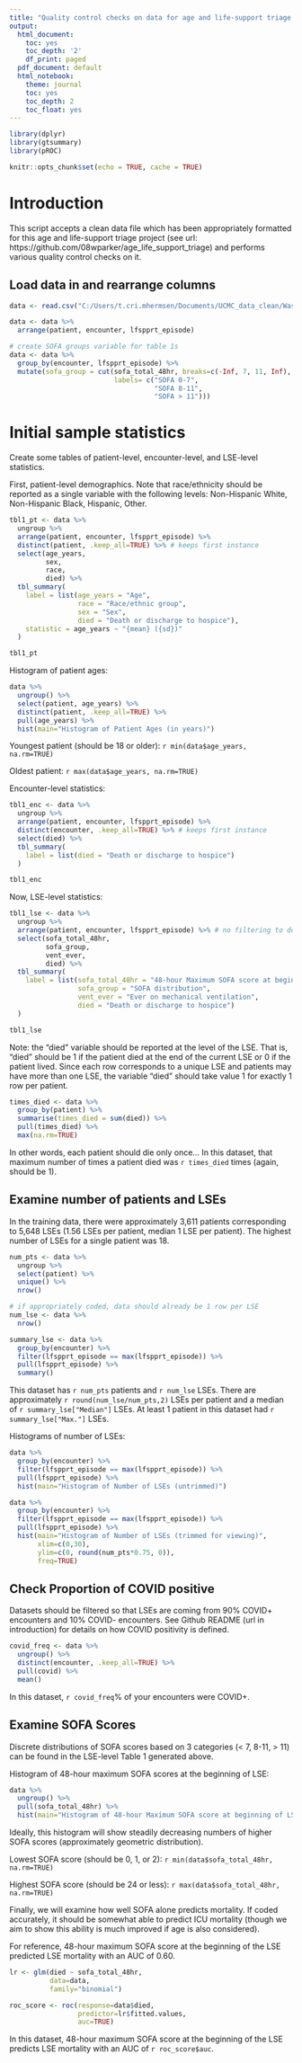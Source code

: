 ```yaml
---
title: "Quality control checks on data for age and life-support triage project"
output:
  html_document:
    toc: yes
    toc_depth: '2'
    df_print: paged
  pdf_document: default
  html_notebook:
    theme: journal
    toc: yes
    toc_depth: 2
    toc_float: yes
---
```


```r
library(dplyr)
library(gtsummary)
library(pROC)
```

```r
knitr::opts_chunk$set(echo = TRUE, cache = TRUE)
```

# Introduction

This script accepts a clean data file which has been appropriately formatted for this age and life-support triage project (see url: https://github.com/08wparker/age_life_support_triage) and performs various quality control checks on it.

## Load data in and rearrange columns

```r

data <- read.csv("C:/Users/t.cri.mhermsen/Documents/UCMC_data_clean/WashU/bjc_deidentified_2023-01-18.csv")

data <- data %>%
  arrange(patient, encounter, lfspprt_episode)
```

``` r
# create SOFA groups variable for table 1s
data <- data %>%
  group_by(encounter, lfspprt_episode) %>%
  mutate(sofa_group = cut(sofa_total_48hr, breaks=c(-Inf, 7, 11, Inf),
                          labels= c("SOFA 0-7",
                                    "SOFA 8-11",
                                    "SOFA > 11")))

```

# Initial sample statistics

Create some tables of patient-level, encounter-level, and LSE-level statistics.

First, patient-level demographics. Note that race/ethnicity should be reported as a single variable with the following levels: Non-Hispanic White, Non-Hispanic Black, Hispanic, Other.
```r

tbl1_pt <- data %>%
  ungroup %>%
  arrange(patient, encounter, lfspprt_episode) %>%
  distinct(patient, .keep_all=TRUE) %>% # keeps first instance
  select(age_years,
         sex,
         race,
         died) %>%
  tbl_summary(
    label = list(age_years = "Age",
                 race = "Race/ethnic group",
                 sex = "Sex",
                 died = "Death or discharge to hospice"),
    statistic = age_years ~ "{mean} ({sd})"
  )

tbl1_pt

```

Histogram of patient ages:

``` r
data %>%
  ungroup() %>%
  select(patient, age_years) %>%
  distinct(patient, .keep_all=TRUE) %>%
  pull(age_years) %>%
  hist(main="Histogram of Patient Ages (in years)")

```

Youngest patient (should be 18 or older): `r min(data$age_years, na.rm=TRUE)`

Oldest patient: `r max(data$age_years, na.rm=TRUE)`

Encounter-level statistics:
```r

tbl1_enc <- data %>%
  ungroup %>%
  arrange(patient, encounter, lfspprt_episode) %>%
  distinct(encounter, .keep_all=TRUE) %>% # keeps first instance
  select(died) %>%
  tbl_summary(
    label = list(died = "Death or discharge to hospice")
  )

tbl1_enc

```

Now, LSE-level statistics:
```r

tbl1_lse <- data %>%
  ungroup %>%
  arrange(patient, encounter, lfspprt_episode) %>% # no filtering to do, each row is unique LSE
  select(sofa_total_48hr,
         sofa_group,
         vent_ever,
         died) %>%
  tbl_summary(
    label = list(sofa_total_48hr = "48-hour Maximum SOFA score at beginning of LSE",
                 sofa_group = "SOFA distribution",
                 vent_ever = "Ever on mechanical ventilation",
                 died = "Death or discharge to hospice")
  )

tbl1_lse
```

Note: the "died" variable should be reported at the level of the LSE. That is, "died" should be 1 if the patient died at the end of the current LSE or 0 if the patient lived. Since each row corresponds to a unique LSE and patients may have more than one LSE, the variable "died" should take value 1 for exactly 1 row per patient.

``` r
times_died <- data %>%
  group_by(patient) %>%
  summarise(times_died = sum(died)) %>%
  pull(times_died) %>%
  max(na.rm=TRUE)
```

In other words, each patient should die only once... In this dataset, that maximum number of times a patient died was `r times_died` times (again, should be 1).

## Examine number of patients and LSEs
In the training data, there were approximately 3,611 patients corresponding to 5,648 LSEs (1.56 LSEs per patient, median 1 LSE per patient). The highest number of LSEs for a single patient was 18.
``` r
num_pts <- data %>%
  ungroup %>%
  select(patient) %>%
  unique() %>%
  nrow()

# if appropriately coded, data should already be 1 row per LSE
num_lse <- data %>%
  nrow()

summary_lse <- data %>%
  group_by(encounter) %>%
  filter(lfspprt_episode == max(lfspprt_episode)) %>%
  pull(lfspprt_episode) %>%
  summary()

```

This dataset has `r num_pts` patients and `r num_lse` LSEs. There are approximately `r round(num_lse/num_pts,2)` LSEs per patient and a median of `r summary_lse["Median"]` LSEs. At least 1 patient in this dataset had `r summary_lse["Max."]` LSEs.

Histograms of number of LSEs:

``` r
data %>%
  group_by(encounter) %>%
  filter(lfspprt_episode == max(lfspprt_episode)) %>%
  pull(lfspprt_episode) %>%
  hist(main="Histogram of Number of LSEs (untrimmed)")
```
``` r
data %>%
  group_by(encounter) %>%
  filter(lfspprt_episode == max(lfspprt_episode)) %>%
  pull(lfspprt_episode) %>%
  hist(main="Histogram of Number of LSEs (trimmed for viewing)",
       xlim=c(0,30),
       ylim=c(0, round(num_pts*0.75, 0)),
       freq=TRUE)
```

## Check Proportion of COVID positive
Datasets should be filtered so that LSEs are coming from 90% COVID+ encounters and 10% COVID- encounters. See Github README (url in introduction) for details on how COVID positivity is defined.

``` r
covid_freq <- data %>%
  ungroup() %>%
  distinct(encounter, .keep_all=TRUE) %>%
  pull(covid) %>%
  mean()
```

In this dataset, `r covid_freq`% of your encounters were COVID+.

## Examine SOFA Scores
Discrete distributions of SOFA scores based on 3 categories (< 7, 8-11, > 11) can be found in the LSE-level Table 1 generated above.

Histogram of 48-hour maximum SOFA scores at the beginning of LSE:

``` r
data %>%
  ungroup() %>%
  pull(sofa_total_48hr) %>%
  hist(main="Histogram of 48-hour Maximum SOFA score at beginning of LSE")
```

Ideally, this histogram will show steadily decreasing numbers of higher SOFA scores (approximately geometric distribution).

Lowest SOFA score (should be 0, 1, or 2): `r min(data$sofa_total_48hr, na.rm=TRUE)`

Highest SOFA score (should be 24 or less): `r max(data$sofa_total_48hr, na.rm=TRUE)`

Finally, we will examine how well SOFA alone predicts mortality. If coded accurately, it should be somewhat able to predict ICU mortality (though we aim to show this ability is much improved if age is also considered).

For reference, 48-hour maximum SOFA score at the beginning of the LSE predicted LSE mortality with an AUC of 0.60.

``` r
lr <- glm(died ~ sofa_total_48hr,
          data=data,
          family="binomial")

roc_score <- roc(response=data$died,
                 predictor=lr$fitted.values,
                 auc=TRUE)
```

In this dataset, 48-hour maximum SOFA score at the beginning of the LSE predicts LSE mortality with an AUC of `r roc_score$auc`.
